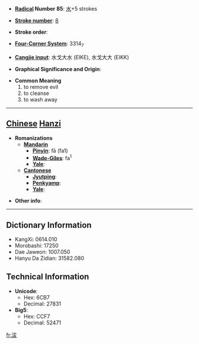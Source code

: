 * '''[[Wiktionary:Chinese radical index| Radical]] Number 85''': [[Wiktionary:Chinese radical index 水|水]]+5 strokes

* '''[[Wiktionary:Chinese total strokes index|Stroke number]]''': [[Wiktionary:Chinese total strokes index 8|8]]

* '''Stroke order''': 

* '''[[Wiktionary:Chinese four corner index|Four-Corner System]]''': 3314<sub>7</sub>

* '''[[Wiktionary:Chinese Cangjie index|Cangjie input]]''': 水戈大水 (EIKE), 水戈大大 (EIKK)

* '''Graphical Significance and Origin''': 

* '''Common Meaning'''
*#to remove evil
*# to cleanse
*# to wash away


----

== [[Chinese]] [[Hanzi]] ==

* '''Romanizations'''
** '''[[Mandarin]]'''
*** '''[[Pinyin]]''': fā (fa1)
*** '''[[Wade-Giles]]''': fa<sup>1</sup>
*** '''[[Yale]]''': 
** '''[[Cantonese]]'''
*** '''[[Jyutping]]''':
*** '''[[Penkyamp]]''': 
*** '''[[Yale]]''': 

* '''Other info''': 

----

== Dictionary Information ==

* KangXi: 0614.010
* Morobashi: 17250
* Dae Jaweon: 1007.050
* Hanyu Da Zidian: 31582.080

== Technical Information ==

* '''Unicode''':
** Hex: 6CB7
** Decimal: 27831
* '''Big5''':
** Hex: CCF7
** Decimal: 52471

[[fr:沷]]